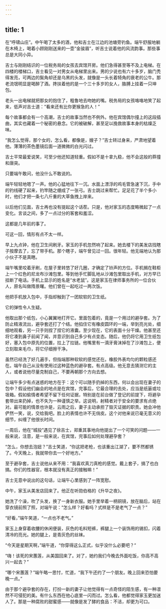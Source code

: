 ```yaml
---
---
---
```

title: 1
---




在“呼啸山庄”。中午喝了太多的酒，他和吉士在江边的池塘旁钓鱼。端午舒服地躺在木椅上，喝着小顾刚刚送来的一壶“金骏眉”，听吉士说着他的风流韵事。那些事总是大同小异。

吉士与刚刚结识的一位税务局的女孩去宾馆开房。他们急得甚至等不及上电梯。在四楼的楼梯口，吉士看见一对男女从电梯里出来。男的少说也有六十多岁，脑门秃得发亮，可两边的鬓角却还是乌黑的头发，就像是一头长着犄角的衰老的公牛。那老流氓明显是喝醉了酒。搀扶着他的是一个三十多岁的女人，胳膊上挂着一只坤包。

老头一出电梯就把那女的抱住了，粗鲁地去吻她的嘴。税务局的女孩咯咯地笑了起来，低声对吉士道：“看来还有比你更猴急的人！”

每个故事都会有一个高潮，吉士的故事当然也不例外。他在宾馆偶尔撞上的这段插曲，其实也藏着一个秘密的悬念。它的被破解，甚至足以挽救故事本身的枯燥乏味。

“我怎么觉得，那个女的，怎么看，都像是，嫂子？”吉士转过身来，严肃地望着他。薄薄的茶色墨镜后面一道微微的白光闪过。

吉士平常最爱说笑，可至少他还知道轻重。假如不是十拿九稳，他不会这般的莽撞和唐突。

只要端午敢问，他没什么不敢说的。

端午轻轻地嗯了一声。他的心猛地往下一沉。水面上漂浮的鸡毛管急速下沉，手中的钓线硬了起来，钓竿随之绷成了一张弓。吉士跳过来帮忙。足足花了半个多小时，他们才把一条七八斤重的大草鱼拽上岸来。

以后他们见面，吉士再也没有提起这个话茬。只是，他对家玉的态度略微起了一点变化。言谈之间，多了一点过分的客套和羞涩。

这都是几年前的事了。





可这一回，情形有点不太一样。

早上九点钟，他在卫生间刷牙。家玉的手机忽然响了起来。她去楼下的美发店找瞎子按摩去了，忘了带手机。那个瞎子，端午曾见过一回。很年轻。他无端地认为那小伙子不是真瞎。

端午嘴里咬着牙刷，在屋子里转悠了好几圈，才确定了铃声的方位。手机搁在鞋柜上一个红色的尼龙布沙滩包里。等到他手忙脚乱地从沙滩包里取出手机，对方早已挂断了电话。手机上显示的姓名是“水老鼠”。这是家玉在律师事务所的一位合伙人，原名叫做隋景曙。他们曾在一起吃过一两次饭。

他把手机放入包中，手指却触到了一团软软的卫生纸。

它的弹性令人生疑。

他取出那个纸包，小心翼翼地打开它。里面包着的，竟是一个用过的避孕套。为了防止精液流出，避孕套还打了个结。他掐住它有橡皮圆环的一端，举到亮光处，细细地观看，另一只手则捏了捏它的液囊。至少现在，它的表面十分干燥。他甚至还将它凑到鼻子前闻了闻，并意识到自己多少有点变态。随后，他仍将它用卫生纸包好，塞入包中原先的位置，拉上了拉链。他嘴里有一滴牙膏沫掉在了沙滩包上，便立刻取来毛巾，将它仔细擦干净。

虽然已经洗了好几遍手，但指端那种软软的感觉还在。橡胶外表均匀的颗粒感还在。端午自己从没有使用过这种蓝色的避孕套。有点高级。他无意去猜测它的主人，或者说他尽量克制自己，不要再朝那个方向去想。

让端午多少有点迷惑的地方在于：这个可以随手扔掉的东西，何以会出现在妻子的包中？假设他们幽会的地点是在宾馆，完事后，它最合理的去处，应当是纸篓或垃圾箱。假如偷情者希望不留下任何证据，特别是在前台做了登记的前提下，将避孕套带出来扔掉，也不失为一种谨慎之举。这说明，射精者对于安全的要求有点绝对。最可能的情景也许是，云雨之后，妻子主动承担了毁灭证据的职责。她会冲他俨然一笑，说，交给我吧。脸上的表情也许不无俏皮。这个对他来说已毫无意义的细节，纠缠了他很长时间。

一周后，他在“城投”遇见了徐吉士，郑重其事地向他提出了一个可笑的问题——一般来说，注意，是一般来说，在宾馆，完事后如何处理避孕套？

“怎么，你想去泡妞？”吉士笑道，“你这把老枪，也该重出江湖了，要不然都锈了。今天晚上，我就带你去一个好地方。”

至于避孕套，吉士说他从来不用：“我喜欢真刀真枪的感觉。戴上套子，搞了也白搞。你们的性器官，根本就没有真正的接触嘛！”

吉士无意中说出的这句话，让端午心里感到了一阵宽慰。





中午，家玉从美发店回来了。他正在听勋伯格的《升华之夜》。

她洗了个澡，吹了头发，换了一身新衣服。她手里举着一柄铜镜，放在脑后，站在穿衣镜前照了照，对端午说：“怎么样？好看吗？式样是不是老气了一点？”

“好看，”端午笑道，“一点也不老气。”

家玉上身穿着收腰的休闲便装，灰色的毛料短裤，裤腿上一个装饰用的锡扣，闪着清冷的亮光。她的腿上，是青灰色的丝袜。

“今天是星期天啊，”端午道，“你穿得这么正式，似乎没什么必要吧？“

“嗨！该死的宋蕙莲，从美国回来了。对了，她约我们今晚去外面吃饭，你高不高兴一起去？”

“哪个宋蕙莲？”端午略一思忖，忙道，“我下午还约了一个朋友。晚上回来恐怕要晚一点。”

由于那个避孕套的存在，打扮一新的妻子让他觉得有一点奇怪的陌生感，有一种凛然不可侵犯的美。有什么东西在他心底里一闪而过。怎么看，他都觉得家玉更加迷人了。那是一种腐败的甜蜜感——就像是发了酵的食品：不洁，却更为可口。